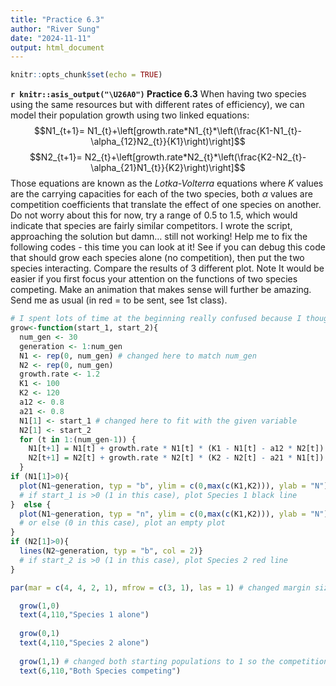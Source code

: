 ```yaml
---
title: "Practice 6.3"
author: "River Sung"
date: "2024-11-11"
output: html_document
---
```


```r
knitr::opts_chunk$set(echo = TRUE)
```
**`r knitr::asis_output("\U26A0")` Practice 6.3** When having two species using the same resources but with different rates of efficiency), we can model their population growth using two linked equations:
$$N1_{t+1}= N1_{t}+\left[growth.rate*N1_{t}*\left(\frac{K1-N1_{t}-\alpha_{12}N2_{t}}{K1}\right)\right]$$
$$N2_{t+1}= N2_{t}+\left[growth.rate*N2_{t}*\left(\frac{K2-N2_{t}-\alpha_{21}N1_{t}}{K2}\right)\right]$$
Those equations are known as the _Lotka-Volterra_ equations where _K_ values are the carrying capacities for each of the two species, both $\alpha$ values are competition coefficients that translate the effect of one species on another. Do not worry about this for now, try a range of 0.5 to 1.5, which would indicate that species are fairly similar competitors.
I wrote the script, approaching the solution but damn... still not working! Help me to fix the following codes - this time you can look at it! See if you can debug this code that should grow each species alone (no competition), then put the two species interacting. Compare the results of 3 different plot. Note It would be easier if you first focus your attention on the functions of two species competing. Make an animation that makes sense will further be amazing. Send me as usual (in red = to be sent, see 1st class).
</p>

```r
# I spent lots of time at the beginning really confused because I thought the two variables should be a12 and a21. Turns out they are variables indicating whether to run N1 line or N2 line
grow<-function(start_1, start_2){
  num_gen <- 30
  generation <- 1:num_gen
  N1 <- rep(0, num_gen) # changed here to match num_gen
  N2 <- rep(0, num_gen)
  growth.rate <- 1.2 
  K1 <- 100
  K2 <- 120
  a12 <- 0.8
  a21 <- 0.8
  N1[1] <- start_1 # changed here to fit with the given variable
  N2[1] <- start_2
  for (t in 1:(num_gen-1)) {
    N1[t+1] = N1[t] + growth.rate * N1[t] * (K1 - N1[t] - a12 * N2[t]) / K1
    N2[t+1] = N2[t] + growth.rate * N2[t] * (K2 - N2[t] - a21 * N1[t]) / K2
  }
if (N1[1]>0){
  plot(N1~generation, typ = "b", ylim = c(0,max(c(K1,K2))), ylab = "N") 
  # if start_1 is >0 (1 in this case), plot Species 1 black line
}  else {
  plot(N1~generation, typ = "n", ylim = c(0,max(c(K1,K2))), ylab = "N") 
  # or else (0 in this case), plot an empty plot 
}
if (N2[1]>0){
  lines(N2~generation, typ = "b", col = 2)} 
  # if start_2 is >0 (1 in this case), plot Species 2 red line
}

par(mar = c(4, 4, 2, 1), mfrow = c(3, 1), las = 1) # changed margin size 

  grow(1,0)
  text(4,110,"Species 1 alone")
  
  grow(0,1)
  text(4,110,"Species 2 alone")
  
  grow(1,1) # changed both starting populations to 1 so the competition is even (I think?)
  text(6,110,"Both Species competing")
```
